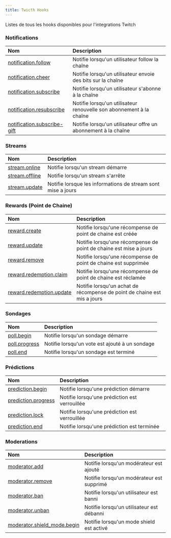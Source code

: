 ```yaml
---
title: Twicth Hooks
---
```


Listes de tous les hooks disponibles pour l'integrations Twitch

### Notifications

| Nom                                                                                                  | Description                                                         |
| :--------------------------------------------------------------------------------------------------- | :------------------------------------------------------------------ |
| [notification.follow](/integrations/twitch/events/notifications/notification-follow)                 | Notifie lorsqu'un utilisateur follow la chaîne                      |
| [notification.cheer](/integrations/twitch/events/notifications/notification-cheer)                   | Notifie lorsqu'un utilisateur envoie des bits sur la chaîne         |
| [notification.subscribe](/integrations/twitch/events/notifications/notification-subscribe)           | Notifie lorsqu'un utilisateur s'abonne à la chaîne                  |
| [notification.resubscribe](/integrations/twitch/events/notifications/notification-resubscribe)       | Notifie lorsqu'un utilisateur renouvelle son abonnement à la chaîne |
| [notification.subscribe-gift](/integrations/twitch/events/notifications/notification-subscribe-gift) | Notifie lorsqu'un utilisateur offre un abonnement à la chaîne       |

### Streams

| Nom                                                                  | Description                                                  |
| :------------------------------------------------------------------- | :----------------------------------------------------------- |
| [stream.online](/integrations/twitch/events/streams/stream-online)   | Notifie lorsqu'un stream démarre                             |
| [stream.offline](/integrations/twitch/events/streams/stream-offline) | Notifie lorsqu'un stream s'arrête                            |
| [stream.update](/integrations/twitch/events/streams/stream-update)   | Notifie lorsque les informations de stream sont mise a jours |

### Rewards (Point de Chaine)

| Nom                                                                                      | Description                                                              |
| :--------------------------------------------------------------------------------------- | :----------------------------------------------------------------------- |
| [reward.create](/integrations/twitch/events/rewards/reward-create)                       | Notifie lorsqu'une récompense de point de chaine est créée               |
| [reward.update](/integrations/twitch/events/rewards/reward-update)                       | Notifie lorsqu'une récompense de point de chaine est mise a jours        |
| [reward.remove](/integrations/twitch/events/rewards/reward-remove)                       | Notifie lorsqu'une récompense de point de chaine est supprimée           |
| [reward.redemption.claim](/integrations/twitch/events/rewards/reward-redemption-claim)   | Notifie lorsqu'une récompense de point de chaine est réclamée            |
| [reward.redemption.update](/integrations/twitch/events/rewards/reward-redemption-update) | Notifie lorsqu'un achat de récompense de point de chaine est mis a jours |

### Sondages

| Nom                                                              | Description                                    |
| :--------------------------------------------------------------- | :--------------------------------------------- |
| [poll.begin](/integrations/twitch/events/polls/poll-begin)       | Notifie lorsqu'un sondage démarre              |
| [poll.progress](/integrations/twitch/events/polls/poll-progress) | Notifie lorsqu'un vote est ajouté à un sondage |
| [poll.end](/integrations/twitch/events/polls/poll-end)           | Notifie lorsqu'un sondage est terminé          |

### Prédictions

| Nom                                                                            | Description                                   |
| :----------------------------------------------------------------------------- | :-------------------------------------------- |
| [prediction.begin](/integrations/twitch/events/predictions/prediction-begin)   | Notifie lorsqu'une prédiction démarre         |
| [prediction.progress](/integrations/twitch/events/predictions/prediction-lock) | Notifie lorsqu'une prédiction est verrouillée |
| [prediction.lock](/integrations/twitch/events/predictions/prediction-lock)     | Notifie lorsqu'une prédiction est verrouillée |
| [prediction.end](/integrations/twitch/events/predictions/prediction-end)       | Notifie lorsqu'une prédiction est terminée    |

### Moderations

| Nom                                                                                                 | Description                               |
| :-------------------------------------------------------------------------------------------------- | :---------------------------------------- |
| [moderator.add](/integrations/twitch/events/moderations/moderation-add)                             | Notifie lorsqu'un modérateur est ajouté   |
| [moderator.remove](/integrations/twitch/events/moderations/moderation-remove)                       | Notifie lorsqu'un modérateur est supprimé |
| [moderator.ban](/integrations/twitch/events/moderations/moderation-ban)                             | Notifie lorsqu'un utilisateur est banni   |
| [moderator.unban](/integrations/twitch/events/moderations/moderation-unban)                         | Notifie lorsqu'un utilisateur est débanni |
| [moderator.shield_mode.begin](/integrations/twitch/events/moderations/moderation-shield-mode-begin) | Notifie lorsqu'un mode shield est activé  |
